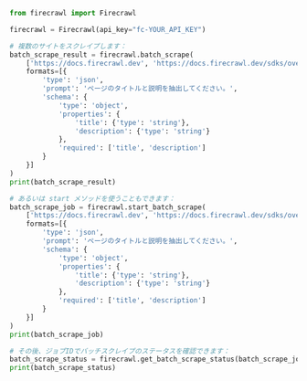 ```python Python
from firecrawl import Firecrawl

firecrawl = Firecrawl(api_key="fc-YOUR_API_KEY")

# 複数のサイトをスクレイプします：
batch_scrape_result = firecrawl.batch_scrape(
    ['https://docs.firecrawl.dev', 'https://docs.firecrawl.dev/sdks/overview'], 
    formats=[{
        'type': 'json',
        'prompt': 'ページのタイトルと説明を抽出してください。',
        'schema': {
            'type': 'object',
            'properties': {
                'title': {'type': 'string'},
                'description': {'type': 'string'}
            },
            'required': ['title', 'description']
        }
    }]
)
print(batch_scrape_result)

# あるいは start メソッドを使うこともできます：
batch_scrape_job = firecrawl.start_batch_scrape(
    ['https://docs.firecrawl.dev', 'https://docs.firecrawl.dev/sdks/overview'], 
    formats=[{
        'type': 'json',
        'prompt': 'ページのタイトルと説明を抽出してください。',
        'schema': {
            'type': 'object',
            'properties': {
                'title': {'type': 'string'},
                'description': {'type': 'string'}
            },
            'required': ['title', 'description']
        }
    }]
)
print(batch_scrape_job)

# その後、ジョブIDでバッチスクレイプのステータスを確認できます：
batch_scrape_status = firecrawl.get_batch_scrape_status(batch_scrape_job.id)
print(batch_scrape_status)
```
